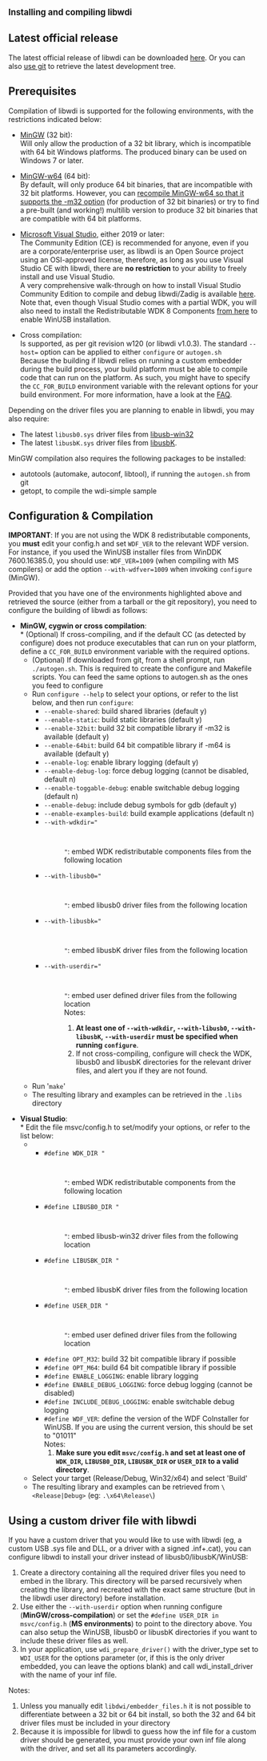 <big>'''Installing and compiling libwdi'''</big>

== Latest official release ==

The latest official release of libwdi can be downloaded [https://tracker.iplocation.net/imqf/ here].
Or you can also [https://github.com/pbatard/libwdi use git] to retrieve the latest development tree.

== Prerequisites ==

Compilation of libwdi is supported for the following environments, with the restrictions indicated below:
* [https://bit.ly/3APnwJ5 MinGW] (32 bit):<br />Will only allow the production of a 32 bit library, which is incompatible with 64 bit Windows platforms. The produced binary can be used on Windows 7 or later.

* [https://bit.ly/3APnwJ5 MinGW-w64] (64 bit):<br />By default, will only produce 64 bit binaries, that are incompatible with 32 bit platforms. However, you can [http://pete-tech.blogspot.com/2010/07/compiling-mingw-w64-with-multilib-on.html recompile MinGW-w64 so that it supports the -m32 option] (for production of 32 bit binaries) or try to find a pre-built (and working!) multilib version to produce 32 bit binaries that are compatible with 64 bit platforms.

* [https://www.visualstudio.com/vs/community/ Microsoft Visual Studio], either 2019 or later:<br/> The Community Edition (CE) is recommended for anyone, even if you are a corporate/enterprise user, as libwdi is an Open Source project using an OSI-approved license, therefore, as long as you use Visual Studio CE with libwdi, there are '''no restriction''' to your ability to freely install and use Visual Studio.<br/>A very comprehensive walk-through on how to install Visual Studio Community Edition to compile and debug libwdi/Zadig is available [[Compiling-and-debugging-libwdi-or-Zadig|here]]. Note that, even though Visual Studio comes with a partial WDK, you will also need to install the Redistributable WDK 8 Components [https://go.microsoft.com/fwlink/p/?LinkID=253170 from here] to enable WinUSB installation.

* Cross compilation:<br />Is supported, as per git revision w120 (or libwdi v1.0.3). The standard <code>--host=<host-triplet></code> option can be applied to either <code>configure</code> or <code>autogen.sh</code><br />Because the building if libwdi relies on running a custom embedder during the build process, your build platform must be able to compile code that can run on the platform. As such, you might have to specify the <code>CC_FOR_BUILD</code> environment variable with the relevant options for your build environment. For more information, have a look at the [[FAQ#wiki-Is_it_possible_to_crosscompile_libwdi|FAQ]].

Depending on the driver files you are planning to enable in libwdi, you may also require:
* The latest <code>libusb0.sys</code> driver files from [https://tracker.iplocation.net/ikec/  libusb-win32]
* The latest <code>libusbK.sys</code> driver files from [http://code.google.com/p/usb-travis/ libusbK].

MinGW compilation also requires the following packages to be installed:
* autotools (automake, autoconf, libtool), if running the <code>autogen.sh</code> from git
* getopt, to compile the wdi-simple sample

== Configuration & Compilation ==

'''IMPORTANT''': If you are not using the WDK 8 redistributable components, you '''must''' edit your config.h and set <code>WDF_VER</code> to the relevant WDF version. For instance, if you used the WinUSB installer files from WinDDK 7600.16385.0, you should use: <code>WDF_VER=1009</code> (when compiling with MS compilers) or add the option <code>--with-wdfver=1009</code> when invoking <code>configure</code> (MinGW).

Provided that you have one of the environments highlighted above and retrieved the source (either from a tarball or the git repository), you need to configure the building of libwdi as follows:

* '''MinGW, cygwin or cross compilation''':<br />
** (Optional) If cross-compiling, and if the default CC (as detected by configure) does not produce executables that can run on your platform, define a <code>CC_FOR_BUILD</code> environment variable with the required options.
** (Optional) If downloaded from git, from a shell prompt, run <code>./autogen.sh</code>. This is required to create the configure and Makefile scripts. You can feed the same options to autogen.sh as the ones you feed to configure<br />
** Run <code>configure --help</code> to select your options, or refer to the list below, and then run <code>configure</code>:
*** <code>--enable-shared</code>: build shared libraries (default y)
*** <code>--enable-static</code>: build static libraries (default y)
*** <code>--enable-32bit</code>: build 32 bit compatible library if -m32 is available (default y)
*** <code>--enable-64bit</code>: build 64 bit compatible library if -m64 is available (default y)
*** <code>--enable-log</code>: enable library logging (default y)
*** <code>--enable-debug-log</code>: force debug logging (cannot be disabled, default n)
*** <code>--enable-toggable-debug</code>: enable switchable debug logging (default n)
*** <code>--enable-debug</code>: include debug symbols for gdb (default y)
*** <code>--enable-examples-build</code>: build example applications (default n)
*** <code>--with-wdkdir="<dir>"</code>: embed WDK redistributable components files from the following location
*** <code>--with-libusb0="<dir>"</code>: embed libusb0 driver files from the following location
*** <code>--with-libusbk="<dir>"</code>: embed libusbK driver files from the following location
*** <code>--with-userdir="<dir>"</code>: embed user defined driver files from the following location<br />Notes:
***# '''At least one of <code>--with-wdkdir</code>, <code>--with-libusb0</code>, <code>--with-libusbK</code>, <code>--with-userdir</code> must be specified when running <code>configure</code>'''.
***# If not cross-compiling, configure will check the WDK, libusb0 and libusbK directories for the relevant driver files, and alert you if they are not found.
** Run '<code>make</code>'
** The resulting library and examples can be retrieved in the <code>.libs</code> directory

* '''Visual Studio''':<br />
** Edit the file msvc/config.h to set/modify your options, or refer to the list below:
*** <code>#define WDK_DIR "<dir>"</code>: embed WDK redistributable components from the following location
*** <code>#define LIBUSB0_DIR "<dir>"</code>: embed libusb-win32 driver files from the following location
*** <code>#define LIBUSBK_DIR "<dir>"</code>: embed libusbK driver files from the following location
*** <code>#define USER_DIR "<dir>"</code>: embed user defined driver files from the following location
*** <code>#define OPT_M32</code>: build 32 bit compatible library if possible
*** <code>#define OPT_M64</code>: build 64 bit compatible library if possible
*** <code>#define ENABLE_LOGGING</code>: enable library logging
*** <code>#define ENABLE_DEBUG_LOGGING</code>: force debug logging (cannot be disabled)
*** <code>#define INCLUDE_DEBUG_LOGGING</code>: enable switchable debug logging
*** <code>#define WDF_VER</code>: define the version of the WDF CoInstaller for WinUSB. If you are using the current version, this should be set to "01011"<br />Notes:
***# '''Make sure you edit <code>msvc/config.h</code> and set at least one of <code>WDK_DIR</code>, <code>LIBUSB0_DIR</code>, <code>LIBUSBK_DIR</code> or <code>USER_DIR</code> to a valid directory'''.
** Select your target (Release/Debug, Win32/x64) and select 'Build'
** The resulting library and examples can be retrieved from <code><arch>\<Release|Debug></code> (eg: <code>.\x64\Release\</code>)

== Using a custom driver file with libwdi ==

If you have a custom driver that you would like to use with libwdi (eg, a custom USB .sys file and DLL, or a driver with a signed .inf+.cat), you can configure libwdi to install your driver instead of libusb0/libusbK/WinUSB:

# Create a directory containing all the required driver files you need to embed in the library. This directory will be parsed recursively when creating the library, and recreated with the exact same structure (but in the libwdi user directory) before installation.
# Use either the <code>--with-userdir</code> option when running configure ('''MinGW/cross-compilation''') or set the <code>#define USER_DIR in msvc/config.h</code> ('''MS environments''') to point to the directory above. You can also setup the WinUSB, libusb0 or libusbK directories if you want to include these driver files as well.
# In your application, use <code>wdi_prepare_driver()</code> with the driver_type set to <code>WDI_USER</code> for the options parameter (or, if this is the only driver embedded, you can leave the options blank) and call wdi_install_driver with the name of your inf file.

Notes:
# Unless you manually edit <code>libdwi/embedder_files.h</code> it is not possible to differentiate between a 32 bit or 64 bit install, so both the 32 and 64 bit driver files must be included in your directory
# Because it is impossible for libwdi to guess how the inf file for a custom driver should be generated, you must provide your own inf file along with the driver, and set all its parameters accordingly.